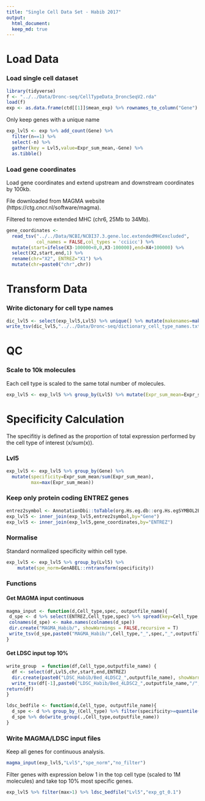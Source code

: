 ```yaml
---
title: "Single Cell Data Set - Habib 2017"
output: 
  html_document:
  keep_md: true
---
```


# Load Data

### Load single cell dataset

```R
library(tidyverse)
f <- "../../Data/Dronc-seq/CellTypeData_DroncSeqV2.rda"
load(f)
exp <- as.data.frame(ctd[[1]]$mean_exp) %>% rownames_to_column("Gene")
```

Only keep genes with a unique name

```R
exp_lvl5 <- exp %>% add_count(Gene) %>% 
  filter(n==1) %>%
  select(-n) %>%
  gather(key = Lvl5,value=Expr_sum_mean,-Gene) %>%
  as.tibble()
```

### Load gene coordinates

Load gene coordinates and extend upstream and downstream coordinates by 100kb.

File downloaded from MAGMA website (https://ctg.cncr.nl/software/magma).

Filtered to remove extended MHC (chr6, 25Mb to 34Mb).

```r
gene_coordinates <- 
  read_tsv("../../Data/NCBI/NCBI37.3.gene.loc.extendedMHCexcluded",
           col_names = FALSE,col_types = 'cciicc') %>%
  mutate(start=ifelse(X3-100000<0,0,X3-100000),end=X4+100000) %>%
  select(X2,start,end,1) %>% 
  rename(chr="X2", ENTREZ="X1") %>% 
  mutate(chr=paste0("chr",chr))
```

# Transform Data

### Write dictonary for cell type names

```R
dic_lvl5 <- select(exp_lvl5,Lvl5) %>% unique() %>% mutate(makenames=make.names(Lvl5))
write_tsv(dic_lvl5,"../../Data/Dronc-seq/dictionary_cell_type_names.txt")
```

# QC

### Scale to 10k molecules

Each cell type is scaled to the same total number of molecules. 

```R
exp_lvl5 <- exp_lvl5 %>% group_by(Lvl5) %>% mutate(Expr_sum_mean=Expr_sum_mean*1e6/sum(Expr_sum_mean))
```

# Specificity Calculation

The specifitiy is defined as the proportion of total expression performed by the cell type of interest (x/sum(x)).

### Lvl5

```R
exp_lvl5 <- exp_lvl5 %>% group_by(Gene) %>% 
  mutate(specificity=Expr_sum_mean/sum(Expr_sum_mean),
         max=max(Expr_sum_mean))
```

### Keep only protein coding ENTREZ genes

```r
entrez2symbol <- AnnotationDbi::toTable(org.Hs.eg.db::org.Hs.egSYMBOL2EG) %>% rename(Gene="symbol",ENTREZ="gene_id")
exp_lvl5 <- inner_join(exp_lvl5,entrez2symbol,by="Gene") 
exp_lvl5 <- inner_join(exp_lvl5,gene_coordinates,by="ENTREZ") 
```

### Normalise

Standard normalized specificity within cell type.

```R
exp_lvl5 <- exp_lvl5 %>% group_by(Lvl5) %>%
    mutate(spe_norm=GenABEL::rntransform(specificity))
```

### Functions

#### Get MAGMA input continuous

```R
magma_input <- function(d,Cell_type,spec, outputfile_name){
 d_spe <- d %>% select(ENTREZ,Cell_type,spec) %>% spread(key=Cell_type,value=spec)
 colnames(d_spe) <- make.names(colnames(d_spe))
 dir.create("MAGMA_Habib/", showWarnings = FALSE,recursive = T)
 write_tsv(d_spe,paste0("MAGMA_Habib/",Cell_type,"_",spec,"_",outputfile_name,".txt"))
}
```

#### Get LDSC input top 10%

```R
write_group  = function(df,Cell_type,outputfile_name) {
  df <- select(df,Lvl5,chr,start,end,ENTREZ)
  dir.create(paste0("LDSC_Habib/Bed_4LDSC2_",outputfile_name), showWarnings = FALSE,recursive = TRUE)
  write_tsv(df[-1],paste0("LDSC_Habib/Bed_4LDSC2_",outputfile_name,"/",make.names(unique(df[1])),".bed"),col_names = F)
return(df)
}
```

```R
ldsc_bedfile <- function(d,Cell_type, outputfile_name){
  d_spe <- d %>% group_by_(Cell_type) %>% filter(specificity>=quantile(specificity,0.9)) 
  d_spe %>% do(write_group(.,Cell_type,outputfile_name))
}
```

### Write MAGMA/LDSC input files 

Keep all genes for continuous analysis.

```R
magma_input(exp_lvl5,"Lvl5","spe_norm","no_filter")
```

Filter genes with expression below 1 in the top cell type (scaled to 1M molecules) and take top 10% most specific genes.

```R
exp_lvl5 %>% filter(max>1) %>% ldsc_bedfile("Lvl5","exp_gt_0.1")
```